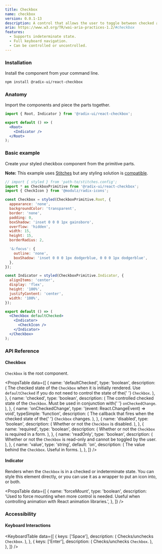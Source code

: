 ```yaml
---
title: Checkbox
name: checkbox
version: 0.0.1-13
description: A control that allows the user to toggle between checked and not checked.
aria: https://www.w3.org/TR/wai-aria-practices-1.2/#checkbox
features:
  - Supports indeterminate state.
  - Full keyboard navigation.
  - Can be controlled or uncontrolled.
---
```



<HeroSlot>
  <CheckboxHero />
</HeroSlot>

### Installation

Install the component from your command line.

```bash
npm install @radix-ui/react-checkbox
```

### Anatomy

Import the components and piece the parts together.

```jsx
import { Root, Indicator } from '@radix-ui/react-checkbox';

export default () => (
  <Root>
    <Indicator />
  </Root>
);
```

### Basic example

Create your styled checkbox component from the primitive parts.

**Note:** This example uses [Stitches](https://stitches.dev) but any styling solution is [compatible](../overview/styling).

```jsx live manual
// import { styled } from 'path-to/stitches.config';
import * as CheckboxPrimitive from '@radix-ui/react-checkbox';
import { CheckIcon } from '@modulz/radix-icons';

const Checkbox = styled(CheckboxPrimitive.Root, {
  appearance: 'none',
  backgroundColor: 'transparent',
  border: 'none',
  padding: 0,
  boxShadow: 'inset 0 0 0 1px gainsboro',
  overflow: 'hidden',
  width: 15,
  height: 15,
  borderRadius: 2,

  '&:focus': {
    outline: 'none',
    boxShadow: 'inset 0 0 0 1px dodgerblue, 0 0 0 1px dodgerblue',
  },
});

const Indicator = styled(CheckboxPrimitive.Indicator, {
  alignItems: 'center',
  display: 'flex',
  height: '100%',
  justifyContent: 'center',
  width: '100%',
});

export default () => (
  <Checkbox defaultChecked>
    <Indicator>
      <CheckIcon />
    </Indicator>
  </Checkbox>
);
```

### API Reference

#### Checkbox

`Checkbox` is the root component.

<PropsTable
  data={[
    {
      name: 'defaultChecked',
      type: 'boolean',
      description: (
        <span>
          The checked state of the <Code>Checkbox</Code> when it is
          initially rendered. Use <Code>defaultChecked</Code> if you
          do not need to control the state of the{' '}
          <Code>Checkbox</Code>.
        </span>
      ),
    },
    {
      name: 'checked',
      type: 'boolean',
      description: (
        <span>
          The controlled checked state of the <Code>Checkbox</Code>.
          Must be used in conjunction with{' '}
          <Code>onCheckedChange</Code>.
        </span>
      ),
    },
    {
      name: 'onCheckedChange',
      type: '(event: React.ChangeEvent<HTMLInputElement>) => void',
      typeSimple: 'function',
      description: (
        <span>
          The callback that fires when the checked state of the{' '}
          <Code>Checkbox</Code> changes.
        </span>
      ),
    },
    {
      name: 'disabled',
      type: 'boolean',
      description: (
        <span>
          Whether or not the <Code>Checkbox</Code> is disabled.
        </span>
      ),
    },
    {
      name: 'required',
      type: 'boolean',
      description: (
        <span>
          Whether or not the <Code>Checkbox</Code> is required in a
          form.
        </span>
      ),
    },
    {
      name: 'readOnly',
      type: 'boolean',
      description: (
        <span>
          Whether or not the <Code>Checkbox</Code> is read-only and
          cannot be toggled by the user.
        </span>
      ),
    },
    {
      name: 'value',
      type: 'string',
      default: 'on',
      description: (
        <span>
          The value behind the <Code>Checkbox</Code>. Useful in forms.
        </span>
      ),
    },
  ]}
/>

#### Indicator

Renders when the `Checkbox` is in a checked or indeterminate state. You can style this element directly, or you can use it as a wrapper to put an icon into, or both.

<PropsTable
  data={[
    {
      name: 'forceMount',
      type: 'boolean',
      description:
        'Used to force mounting when more control is needed. Useful when controlling animation with React animation libraries.',
    },
  ]}
/>

### Accessibility

#### Keyboard Interactions

<KeyboardTable
  data={[
    {
      keys: ['Space'],
      description: (
        <span>
          Checks/unchecks <Code>Checkbox</Code>.
        </span>
      ),
    },
    {
      keys: ['Enter'],
      description: (
        <span>
          Checks/unchecks <Code>Checkbox</Code>.
        </span>
      ),
    },
  ]}
/>
